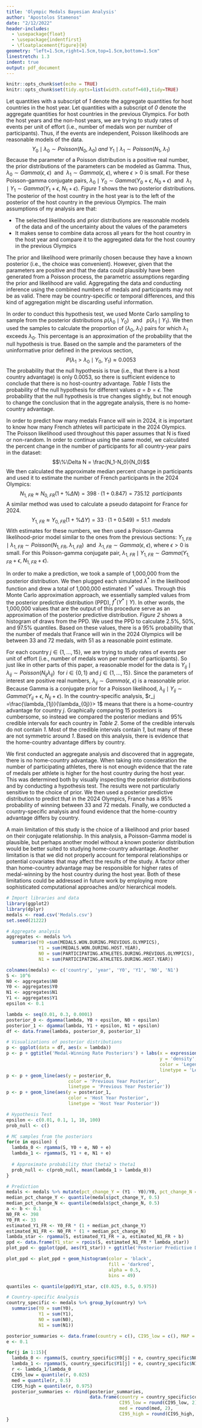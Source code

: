 ```yaml
---
title: 'Olympic Medals Bayesian Analysis'
author: "Apostolos Stamenos"
date: "2/12/2022"
header-includes:
  - \usepackage{float}
  - \usepackage{indentfirst}
  - \floatplacement{figure}{H}
geometry: "left=1.5cm,right=1.5cm,top=1.5cm,bottom=1.5cm"
linestretch: 1.3
indent: true
output: pdf_document
---
```


```r
knitr::opts_chunk$set(echo = TRUE)
knitr::opts_chunk$set(tidy.opts=list(width.cutoff=60),tidy=TRUE)
```

\section{Aggregate Analysis}\label{s:agg_analysis}

\setlength\parindent{24pt}Let quantities with a subscript of *1* denote the aggregate quantities for host countries in the host year. Let quantities with a subscript of *0* denote the aggregate quantities for host countries in the previous Olympics. For both the host years and the non-host years, we are trying to study rates of events per unit of effort (i.e., number of medals won per number of participants). Thus, if the events are independent, Poisson likelihoods are reasonable models of the data.
$$Y_0\mid\lambda_0\sim Poisson\left(N_0,\; \lambda_0\right)\;and\;Y_1\mid\lambda_1\sim Poisson\left(N_1,\;\lambda_1\right)$$
Because the parameter of a Poisson distribution is a positive real number, the prior distributions of the parameters can be modeled as Gamma. Thus, $\lambda_0\sim Gamma(\epsilon,\;\epsilon)\;$ and $\;\lambda_1\sim Gamma(\epsilon,\;\epsilon)$, where $\epsilon > 0$ is small.
For these Poisson-gamma conjugate pairs, $\lambda_0\mid Y_0\sim Gamma(Y_0+\epsilon, \;N_0 + \epsilon)\;$ and $\;\lambda_1\mid Y_1\sim Gamma(Y_1+\epsilon, \;N_1 + \epsilon)$. *Figure 1* shows the two posterior distributions. The posterior of the host country in the host year is to the left of the posterior of the host country in the previous Olympics.
The main assumptions of my analysis are that:

  * The selected likelihoods and prior distributions are reasonable models of the data and of the uncertainty about the values of the parameters
  * It makes sense to combine data across all years for the host country in the host year and compare it to the aggregated data for the host country in the previous Olympics

\setlength\parindent{24pt}The prior and likelihood were primarily chosen because they have a known posterior (i.e., the choice was convenient). However, given that the parameters are positive and that the data could plausibly have been generated from a Poisson process, the parametric assumptions regarding the prior and likelihood are valid. Aggregating the data and conducting inference using the combined numbers of medals and participants may not be as valid. There may be country-specific or temporal differences, and this kind of aggregation might be discarding useful information.

\begin{figure}\caption{{\bf The posterior for the host year is further to the left compared to the posterior for the previous year.}\label{f:posteriors_aggregate}}
\centering 
\includegraphics[page=1,width=1.05\textwidth]{agg_posteriors}
\end{figure}

\section{Hypothesis Test}\label{s:hypothesis_test}
\begin{center} Let $H_0: \lambda_1 > \lambda_0\;\;\;$ and $\;\;\;H_1: \lambda_1 \le \lambda_0$.
\end{center}

\setlength\parindent{24pt}In order to conduct this hypothesis test, we used Monte Carlo sampling to sample from the posterior distributions $p(\lambda_0\mid Y_0)\;\;$ and $\;\;p(\lambda_1\mid Y_1)$. We then used the samples to calculate the proportion of $(\lambda_0, \;\lambda_1)$ pairs for which $\lambda_1$ exceeds $\lambda_0$. This percentage is an approximation of the probability that the null hypothesis is true. Based on the sample and the parameters of the uninformative prior defined in the previous section,
$$P(\lambda_1 > \lambda_0 \mid Y_0, \;Y_1) \approx 0.0053$$
The probability that the null hypothesis is true (i.e., that there is a host country advantage) is only 0.0053, so there is sufficient evidence to conclude that there is no host-country advantage. *Table 1* lists the probability of the null hypothesis for different values $a = b = \epsilon$. The probability that the null hypothesis is true changes slightly, but not enough to change the conclusion that in the aggregate analysis, there is no home-country advantage.

\begin{table}[H]\begin{center}
\caption{{\bf Sensitivity Table}: $P(H_0)$ changes slightly with different $\epsilon$, but not enough to affect the conclusion.}\label{t:sensitivity}
\begin{tabular}{cc}
$\epsilon$ & $P(H_0)$\\ \hline
0.01 & 0.0053   \\
0.1 & 0.0053 \\
1 & 0.0051 \\
10 & 0.0040 \\
100 & 0.0000 \\
\end{tabular}
\end{center}
\end{table}

\section{Prediction}\label{s:prediction}

\setlength\parindent{24pt}In order to predict how many medals France will win in 2024, it is important to know how many French athletes will participate in the 2024 Olympics. The Poisson likelihood used throughout this paper assumes that N is fixed or non-random. In order to continue using the same model, we calculated the percent change in the number of participants for all country-year pairs in the dataset:
$$\%\Delta N = \frac{N_1-N_0}{N_0}$$
We then calculated the approximate median percent change in participants and used it to estimate the number of French participants in the 2024 Olympics:
$$N_{1, \;FR} \approx N_{0, \;FR}\left(1 + \%\Delta N \right)=398\cdot(1+0.847)=735.12\;\;participants$$
A similar method was used to calculate a pseudo datapoint for France for 2024.
$$Y_{1, \;FR} \approx Y_{0, \;FR}\left(1 + \%\Delta Y \right)=33\cdot(1+0.549)=51.1\;\;medals$$
With estimates for these numbers, we then used a Poisson-Gamma likelihood-prior model similar to the ones from the previous sections:
$Y_{1,\;FR}\mid\lambda_{1,\;FR}\sim Poisson\left(N_{1,\;FR},\; \lambda_{1,\;FR}\right)\;$ and $\;\lambda_{1,\;FR}\sim Gamma(\epsilon,\;\epsilon)$, where $\epsilon > 0$ is small. For this Poisson-gamma conjugate pair, $\lambda_{1,\;FR}\mid Y_{1,\;FR}\sim Gamma(Y_{1,\;FR}+\epsilon, \;N_{1,\;FR} + \epsilon)$.

\setlength\parindent{24pt}In order to make a prediction, we took a sample of 1,000,000 from the posterior distribution. We then plugged each simulated $\lambda^*$ in the likelihood function and drew a total of 1,000,000 estimated $Y^*$ values. Through this Monte Carlo approximation approach, we essentially sampled values from the posterior predictive distribution (PPD), $f^*(Y^*\mid Y)$. In other words, the 1,000,000 values that are the output of this procedure serve as an approximation of the posterior predictive distribution. *Figure 2* shows a histogram of draws from the PPD. We used the PPD to calculate 2.5%, 50%, and 97.5% quantiles. Based on these values, there is a 95% probability that the number of medals that France will win in the 2024 Olympics will be between 33 and 72 medals, with 51 as a reasonable point estimate.

\begin{figure}\caption{{\bf Approximate Posterior Predictive Distribution (PPT) of the number of medals France will win in 2024.}\label{f:ppd}}
\centering 
\includegraphics[page=1,width=1.05\textwidth]{ppd}
\end{figure}

\section{Country-specific Analysis}\label{s:countries}
For each country $j\in\{1, \dots, 15\}$, we are trying to study rates of events per unit of effort (i.e., number of medals won per number of participants). So just like in other parts of this paper, a reasonable model for the data is $Y_{ij}\mid\lambda_{ij}\sim Poisson(N_{ij} \lambda_{ij})\ $ for $i \in \{0, 1\}$ and $j \in \{1, \dots, 15\}$. Since the parameters of interest are positive real numbers, $\lambda_{ij}\sim Gamma(\epsilon, \;\epsilon)$ is a reasonable prior. Because Gamma is a conjugate prior for a Poisson likelihood, $\lambda_{ij}\mid Y_{ij}\sim Gamma(Y_{ij} + \epsilon, \;N_{ij} + \epsilon)$. In the country-specific analysis, $r_j =\frac{\lambda_{1j}}{\lambda_{0j}}> 1$ means that there is a home-country advantage for country $j$. Graphically comparing 15 posteriors is cumbersome, so instead we compared the posterior medians and 95% credible intervals for each country in *Table 2*. Some of the credible intervals do not contain *1*. Most of the credible intervals contain *1*, but many of these are not symmetric around *1*. Based on this analysis, there is evidence that the home-country advantage differs by country.

\begin{table}[H]\begin{center}
\caption{{\bf Country-specific Posterior Summaries}:}\label{t:countries}
\begin{tabular}{ccc}
$Country$ & $95\%\;CI$ & $Posterior\;Median$\\ \hline
Australia & $(0.70,\;1.39)$ & 0.98\\
Brazil & $(0.30,\;1.12)$ & 0.57\\
Canada & $(0.44,\; 3.94)$ & 1.22\\
China & $(0.75, \;1.40)$ & 1.02\\
Finland & $(0.25, \;0.82)$ & 0.46\\
Great Britain & $(0.55,\; 1.16)$ & 0.79\\
Greece & $(0.19,\; 0.86)$ & 0.41\\
Italy & $(0.42, \;1.17)$ & 0.70\\
Japan & $(0.57,\; 1.12)$ & 0.80\\
Mexico & $(0.64, \;84.40)$ & 3.78\\
South Korea & $(0.44, \;1.37)$ & 0.76\\
Soviet Union & $(1.05,\; 1.64)$ & 1.31\\
Spain & $(1.18, \;10.95)$ & 3.13\\
United States & $(0.91,\; 1.32)$ & 1.10\\
West Germany & $(0.62,\; 1.67)$ & 1.00\\
\end{tabular}
\end{center}
\end{table}
\section{Conclusion}\label{s:conclusion}

\setlength\parindent{24pt}We first conducted an aggregate analysis and discovered that in aggregate, there is no home-country advantage. When taking into consideration the number of participating athletes, there is not enough evidence that the rate of medals per athlete is higher for the host country during the host year. This was determined both by visually inspecting the posterior distributions and by conducting a hypothesis test. The results were not particularly sensitive to the choice of prior. We then used a posterior predictive distribution to predict that in the 2024 Olympics, France has a 95% probability of winning between 33 and 72 medals. Finally, we conducted a country-specific analysis and found evidence that the home-country advantage differs by country.

\setlength\parindent{24pt}A main limitation of this study is the choice of a likelihood and prior based on their conjugate relationship. In this analysis, a Poisson-Gamma model is plausible, but perhaps another model without a known posterior distribution would be better suited to studying home-country advantage. Another limitation is that we did not properly account for temporal relationships or potential covariates that may affect the results of the study. A factor other than home-country advantage may be responsible for higher rates of medal-winning by the host country during the host year. Both of these limitations could be addressed in future work by employing more sophisticated computational approaches and/or hierarchical models.

\newpage

\section{Appendix A.1: R Code}\label{s:A1}
```r
# Import libraries and data
library(ggplot2)
library(dplyr)
medals <- read.csv('Medals.csv')
set.seed(21222)

# Aggregate analysis
aggregates <- medals %>% 
  summarise(Y0 =sum(MEDALS.WON.DURING.PREVIOUS.OLYMPICS),
            Y1 = sum(MEDALS.WON.DURING.HOST.YEAR),
            N0 = sum(PARTICIPATING.ATHLETES.DURING.PREVIOUS.OLYMPICS),
            N1 = sum(PARTICIPATING.ATHLETES.DURING.HOST.YEAR))

colnames(medals) <- c('country', 'year', 'Y0', 'Y1', 'N0', 'N1')
S <- 10^6
N0 <- aggregates$N0
Y0 <- aggregates$Y0
N1 <- aggregates$N1
Y1 <- aggregates$Y1
epsilon <- 0.1

lambda <- seq(0.01, 0.3, 0.0001)
posterior_0 <- dgamma(lambda, Y0 + epsilon, N0 + epsilon)
posterior_1 <- dgamma(lambda, Y1 + epsilon, N1 + epsilon)
df <- data.frame(lambda, posterior_0, posterior_1)

# Visualizations of posterior distributions
p <- ggplot(data = df, aes(x = lambda)) 
p <- p + ggtitle('Medal-Winning Rate Posteriors') + labs(x = expression(lambda),
                                                         y = 'density',
                                                         color = 'Legend',
                                                         linetype = 'Legend')
p <- p + geom_line(aes(y = posterior_0, 
                       color = 'Previous Year Posterior', 
                       linetype = 'Previous Year Posterior')) 
p <- p + geom_line(aes(y = posterior_1,
                       color = 'Host Year Posterior',
                       linetype = 'Host Year Posterior'))

# Hypothesis Test
epsilon <- c(0.01, 0.1, 1, 10, 100)
prob_null <- c()

# MC samples from the posteriors
for(e in epsilon) {
  lambda_0 <- rgamma(S, Y0 + e, N0 + e)
  lambda_1 <- rgamma(S, Y1 + e, N1 + e)
  
  # Approximate probability that theta2 > theta1
  prob_null <- c(prob_null, mean(lambda_1 > lambda_0))
}

# Prediction
medals <- medals %>% mutate(pct_change_Y = (Y1 - Y0)/Y0, pct_change_N = (N1 - N0)/N0)
median_pct_change_Y <- quantile(medals$pct_change_Y, 0.5)
median_pct_change_N <- quantile(medals$pct_change_N, 0.5)
a <- b <- 0.1
N0_FR <- 398
Y0_FR <- 33
estimated_Y1_FR <- Y0_FR * (1 + median_pct_change_Y)
estimated_N1_FR <- N0_FR * (1 + median_pct_change_N)
lambda_star <- rgamma(S, estimated_Y1_FR + a, estimated_N1_FR + b)
ppd <- data.frame(Y1_star = rpois(S, estimated_N1_FR * lambda_star))
plot_ppd <- ggplot(ppd, aes(Y1_star)) + ggtitle('Posterior Predictive Distribution') + labs(x = expression(Y^"*"))

plot_ppd <- plot_ppd + geom_histogram(color = 'black',
                                      fill = 'darkred',
                                      alpha = 0.5,
                                      bins = 49)

quantiles <- quantile(ppd$Y1_star, c(0.025, 0.5, 0.975))

# Country-specific Analysis
country_specific <- medals %>% group_by(country) %>%
  summarise(Y0 = sum(Y0), 
            Y1 = sum(Y1),
            N0 = sum(N0),
            N1 = sum(N1))

posterior_summaries <- data.frame(country = c(), CI95_low = c(), MAP = c(), CI95_high = c())
e <- 0.1

for(j in 1:15){
  lambda_0 <- rgamma(S, country_specific$Y0[j] + e, country_specific$N0[j] + e)
  lambda_1 <- rgamma(S, country_specific$Y1[j] + e, country_specific$N1[j] + e)
  r <- lambda_1/lambda_0
  CI95_low = quantile(r, 0.025)
  med = quantile(r, 0.5)
  CI95_high = quantile(r, 0.975)
  posterior_summaries <- rbind(posterior_summaries, 
                               data.frame(country = country_specific$country[j],
                                          CI95_low = round(CI95_low, 2),
                                          med = round(med, 2),
                                          CI95_high = round(CI95_high, 2)))
}
```
